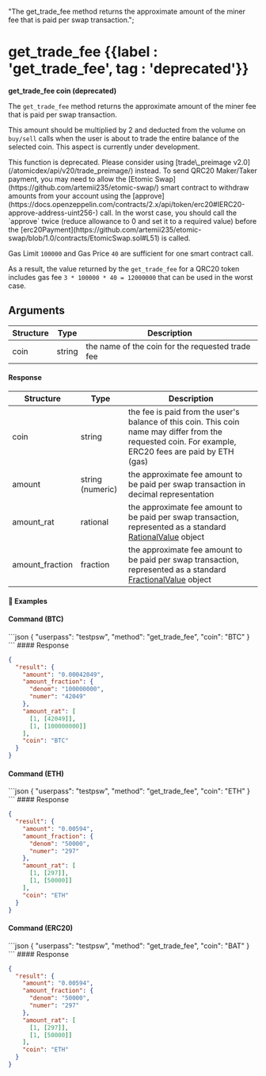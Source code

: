   "The get_trade_fee method returns the approximate amount of the miner fee that is paid per swap transaction.";

# get\_trade\_fee {{label : 'get_trade_fee', tag : 'deprecated'}}

**get\_trade\_fee coin (deprecated)**

The `get_trade_fee` method returns the approximate amount of the miner fee that is paid per swap transaction.

This amount should be multiplied by 2 and deducted from the volume on `buy/sell` calls when the user is about to trade the entire balance of the selected coin. This aspect is currently under development.

<Note>
  This function is deprecated. Please consider using [trade\_preimage v2.0](/atomicdex/api/v20/trade_preimage/) instead.
</Note>

<Note>
  To send QRC20 Maker/Taker payment, you may need to allow the [Etomic Swap](https://github.com/artemii235/etomic-swap/) smart contract to withdraw amounts from your account using the [approve](https://docs.openzeppelin.com/contracts/2.x/api/token/erc20#IERC20-approve-address-uint256-) call.
  In the worst case, you should call the `approve` twice (reduce allowance to 0 and set it to a required value) before the [erc20Payment](https://github.com/artemii235/etomic-swap/blob/1.0/contracts/EtomicSwap.sol#L51) is called.

  Gas Limit `100000` and Gas Price `40` are sufficient for one smart contract call.

  As a result, the value returned by the `get_trade_fee` for a QRC20 token includes gas fee `3 * 100000 * 40 = 12000000` that can be used in the worst case.
</Note>

## Arguments

| Structure | Type   | Description                                      |
| --------- | ------ | ------------------------------------------------ |
| coin      | string | the name of the coin for the requested trade fee |

#### Response

| Structure        | Type             | Description                                                                                                                                                        |
| ---------------- | ---------------- | ------------------------------------------------------------------------------------------------------------------------------------------------------------------ |
| coin             | string           | the fee is paid from the user's balance of this coin. This coin name may differ from the requested coin. For example, ERC20 fees are paid by ETH (gas)             |
| amount           | string (numeric) | the approximate fee amount to be paid per swap transaction in decimal representation                                                                               |
| amount\_rat      | rational         | the approximate fee amount to be paid per swap transaction, represented as a standard [RationalValue](/atomicdex/api/common_structures/#rational-value) object     |
| amount\_fraction | fraction         | the approximate fee amount to be paid per swap transaction, represented as a standard [FractionalValue](/atomicdex/api/common_structures/#fractional-value) object |

#### 📌 Examples

#### Command (BTC)

<CodeGroup title="" tag="POST" label="get_trade_fee" mm2MethodDecorate="true">
  ```json
  {
    "userpass": "testpsw",
    "method": "get_trade_fee",
    "coin": "BTC"
  }
  ```
</CodeGroup>

<CollapsibleSection expandedText="Hide Response" collapsedText="Show Response">
  #### Response

  ```json
  {
    "result": {
      "amount": "0.00042049",
      "amount_fraction": {
        "denom": "100000000",
        "numer": "42049"
      },
      "amount_rat": [
        [1, [42049]],
        [1, [100000000]]
      ],
      "coin": "BTC"
    }
  }
  ```
</CollapsibleSection>

#### Command (ETH)

<CodeGroup title="" tag="POST" label="get_trade_fee" mm2MethodDecorate="true">
  ```json
  {
    "userpass": "testpsw",
    "method": "get_trade_fee",
    "coin": "ETH"
  }
  ```
</CodeGroup>

<CollapsibleSection expandedText="Hide Response" collapsedText="Show Response">
  #### Response

  ```json
  {
    "result": {
      "amount": "0.00594",
      "amount_fraction": {
        "denom": "50000",
        "numer": "297"
      },
      "amount_rat": [
        [1, [297]],
        [1, [50000]]
      ],
      "coin": "ETH"
    }
  }
  ```
</CollapsibleSection>

#### Command (ERC20)

<CodeGroup title="" tag="POST" label="get_trade_fee" mm2MethodDecorate="true">
  ```json
  {
    "userpass": "testpsw",
    "method": "get_trade_fee",
    "coin": "BAT"
  }
  ```
</CodeGroup>

<CollapsibleSection expandedText="Hide Response" collapsedText="Show Response">
  #### Response

  ```json
  {
    "result": {
      "amount": "0.00594",
      "amount_fraction": {
        "denom": "50000",
        "numer": "297"
      },
      "amount_rat": [
        [1, [297]],
        [1, [50000]]
      ],
      "coin": "ETH"
    }
  }
  ```
</CollapsibleSection>
